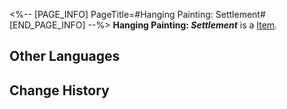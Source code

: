 <%-- [PAGE_INFO]
PageTitle=#Hanging Painting: Settlement#
[END_PAGE_INFO] --%>
{{Item Infobox
|title       = Hanging Painting: ''Settlement''
|id          = 293006
|image       = Item Hanging Painting- Settlement.png{{subst:void|<!--$UPLOAD:<<SpriteOutput/ItemFigures/293006.png>-<Item Hanging Painting- Settlement.png>-<Item Icons>>-->}}
|type        = 
|invCategory = 
|rarity      = 4
|effect      = 
|description = An oil painting depicting the streets of Boulder Town. Sampo guarantees this is the real deal.
}}
{{Description|''"It looks fake at first glance, but does that really matter?"''}}
'''Hanging Painting: ''Settlement''''' is a [[Item]].

==Other Languages==
{{Other Languages
|en   = Hanging Painting: ''Settlement''
|zhs  = 挂画《聚落》
|zht  = 裝飾畫《聚落》
|ja   = 掛け絵『集落』
|ko   = 벽걸이 그림 ≪부락≫
|es   = Cuadro: «Asentamiento»
|fr   = Tableau : ''Colonie''
|ru   = Картина «Поселение»
|th   = ภาพแขวน "แหล่งอาศัย"
|vi   = Tranh Treo "Thị Trấn"
|de   = Hängendes Gemälde: „Siedlung“
|id   = Lukisan Gantung: "Pemukiman"
|pt   = Pintura Pendurada: "Assentamento"
}}

==Change History==
{{Change History|2.7}}